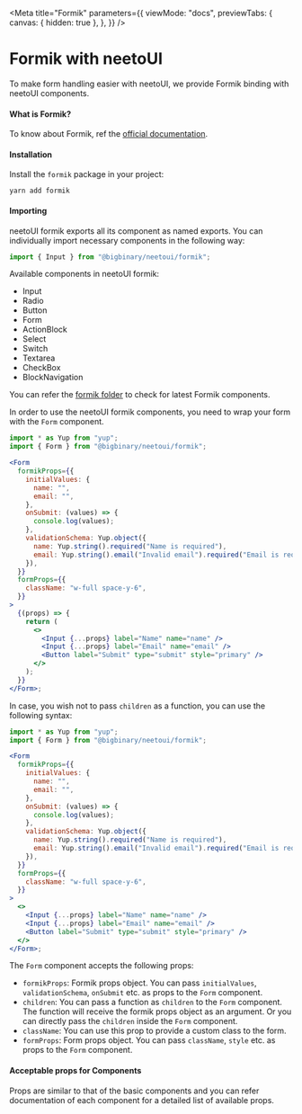 
<Meta
  title="Formik"
  parameters={{
    viewMode: "docs",
    previewTabs: {
      canvas: { hidden: true },
    },
  }}
/>

# Formik with neetoUI

To make form handling easier with neetoUI, we provide Formik binding with neetoUI components.

#### What is Formik?

To know about Formik, ref the [official documentation](https://formik.org/docs/overview).

#### Installation

Install the `formik` package in your project:

<div className="sbdocs-install-code">

```
yarn add formik
```

</div>

#### Importing

neetoUI formik exports all its component as named exports. You can individually import necessary components in the following way:

```jsx
import { Input } from "@bigbinary/neetoui/formik";
```

Available components in neetoUI formik:

- Input
- Radio
- Button
- Form
- ActionBlock
- Select
- Switch
- Textarea
- CheckBox
- BlockNavigation

You can refer the [formik folder](https://github.com/bigbinary/neeto-ui/tree/main/lib/components/formik) to check for latest Formik components.

In order to use the neetoUI formik components, you need to wrap your form with the `Form` component.

```jsx
import * as Yup from "yup";
import { Form } from "@bigbinary/neetoui/formik";

<Form
  formikProps={{
    initialValues: {
      name: "",
      email: "",
    },
    onSubmit: (values) => {
      console.log(values);
    },
    validationSchema: Yup.object({
      name: Yup.string().required("Name is required"),
      email: Yup.string().email("Invalid email").required("Email is required"),
    }),
  }}
  formProps={{
    className: "w-full space-y-6",
  }}
>
  {(props) => {
    return (
      <>
        <Input {...props} label="Name" name="name" />
        <Input {...props} label="Email" name="email" />
        <Button label="Submit" type="submit" style="primary" />
      </>
    );
  }}
</Form>;
```

In case, you wish not to pass `children` as a function, you can use the following syntax:

```jsx
import * as Yup from "yup";
import { Form } from "@bigbinary/neetoui/formik";

<Form
  formikProps={{
    initialValues: {
      name: "",
      email: "",
    },
    onSubmit: (values) => {
      console.log(values);
    },
    validationSchema: Yup.object({
      name: Yup.string().required("Name is required"),
      email: Yup.string().email("Invalid email").required("Email is required"),
    }),
  }}
  formProps={{
    className: "w-full space-y-6",
  }}
>
  <>
    <Input {...props} label="Name" name="name" />
    <Input {...props} label="Email" name="email" />
    <Button label="Submit" type="submit" style="primary" />
  </>
</Form>;
```

The `Form` component accepts the following props:

- `formikProps`: Formik props object. You can pass `initialValues`, `validationSchema`, `onSubmit` etc. as props to the `Form` component.
- `children`: You can pass a function as `children` to the `Form` component. The function will receive the formik props object as an argument. Or you can directly pass the `children` inside the `Form` component.
- `className`: You can use this prop to provide a custom class to the form.
- `formProps`: Form props object. You can pass `className`, `style` etc. as props to the `Form` component.

#### Acceptable props for Components

Props are similar to that of the basic components and you can refer documentation of each component for a detailed list of available props.
